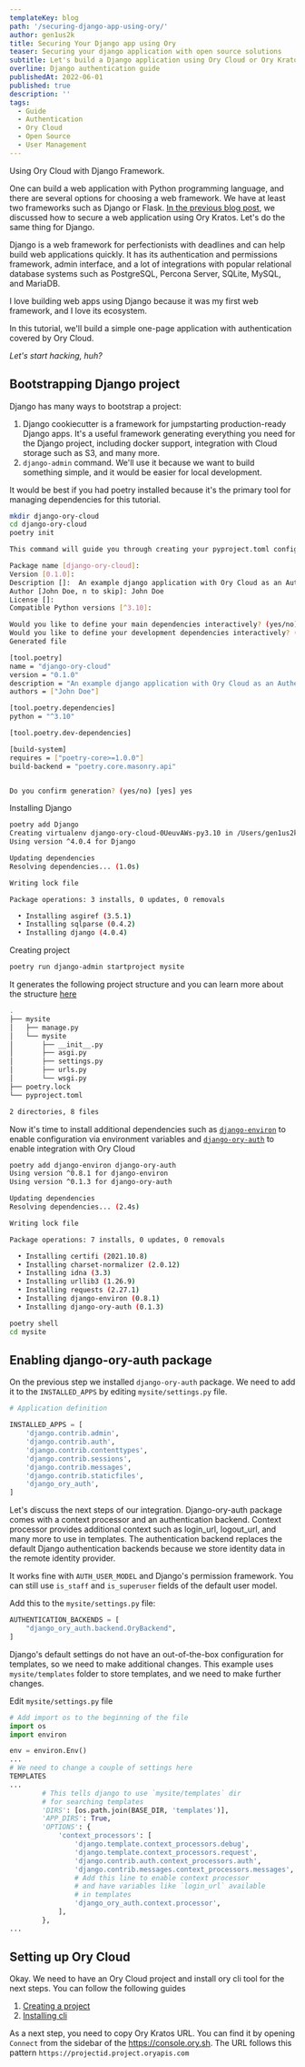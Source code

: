 ```yaml
---
templateKey: blog
path: '/securing-django-app-using-ory/'
author: gen1us2k
title: Securing Your Django app using Ory
teaser: Securing your django application with open source solutions
subtitle: Let's build a Django application using Ory Cloud or Ory Kratos
overline: Django authentication guide
publishedAt: 2022-06-01
published: true
description: ''
tags:
  - Guide
  - Authentication
  - Ory Cloud
  - Open Source
  - User Management
---
```


Using Ory Cloud with Django Framework.

One can build a web application with Python programming language, and there are several
options for choosing a web framework. We have at least two frameworks such as Django or Flask.
[In the previous blog post](https://www.ory.sh/securing-flask-application-using-kratos-and-keto/),
we discussed how to secure a web application using Ory Kratos. Let's do the same thing for Django.

Django is a web framework for perfectionists with deadlines and can help build web
applications quickly. It has its authentication and permissions framework, admin
interface, and a lot of integrations with popular relational database systems such
as PostgreSQL, Percona Server, SQLite, MySQL, and MariaDB.

I love building web apps using Django because it was my first web framework, and I love its ecosystem.

In this tutorial, we'll build a simple one-page application with authentication covered by Ory Cloud.

_Let's start hacking, huh?_

## Bootstrapping Django project

Django has many ways to bootstrap a project:

1. Django cookiecutter is a framework for jumpstarting production-ready Django apps. It's a useful framework generating everything you need for the Django project, including docker support, integration with Cloud storage such as S3, and many more.
2. `django-admin` command. We'll use it because we want to build something simple, and it would be easier for local development.

It would be best if you had poetry installed because it's the primary tool for managing dependencies for this tutorial.

```bash
mkdir django-ory-cloud
cd django-ory-cloud
poetry init

This command will guide you through creating your pyproject.toml config.

Package name [django-ory-cloud]:
Version [0.1.0]:
Description []:  An example django application with Ory Cloud as an Authentication backend
Author [John Doe, n to skip]: John Doe
License []:
Compatible Python versions [^3.10]:

Would you like to define your main dependencies interactively? (yes/no) [yes] no
Would you like to define your development dependencies interactively? (yes/no) [yes] no
Generated file

[tool.poetry]
name = "django-ory-cloud"
version = "0.1.0"
description = "An example django application with Ory Cloud as an Authentication backend"
authors = ["John Doe"]

[tool.poetry.dependencies]
python = "^3.10"

[tool.poetry.dev-dependencies]

[build-system]
requires = ["poetry-core>=1.0.0"]
build-backend = "poetry.core.masonry.api"


Do you confirm generation? (yes/no) [yes] yes
```

Installing Django

```bash
poetry add Django
Creating virtualenv django-ory-cloud-0UeuvAWs-py3.10 in /Users/gen1us2k/Library/Caches/pypoetry/virtualenvs
Using version ^4.0.4 for Django

Updating dependencies
Resolving dependencies... (1.0s)

Writing lock file

Package operations: 3 installs, 0 updates, 0 removals

  • Installing asgiref (3.5.1)
  • Installing sqlparse (0.4.2)
  • Installing django (4.0.4)
```

Creating project

```bash
poetry run django-admin startproject mysite
```

It generates the following project structure and you can learn more about the structure
[here](https://docs.djangoproject.com/en/4.0/intro/tutorial01/#creating-a-project)

```bash
.
├── mysite
│   ├── manage.py
│   └── mysite
│       ├── __init__.py
│       ├── asgi.py
│       ├── settings.py
│       ├── urls.py
│       └── wsgi.py
├── poetry.lock
└── pyproject.toml

2 directories, 8 files

```

Now it's time to install additional dependencies such as
[`django-environ`](https://django-environ.readthedocs.io/en/latest/) to enable
configuration via environment variables and
[`django-ory-auth`](https://pypi.org/project/django-ory-auth/) to enable integration
with Ory Cloud

```bash
poetry add django-environ django-ory-auth
Using version ^0.8.1 for django-environ
Using version ^0.1.3 for django-ory-auth

Updating dependencies
Resolving dependencies... (2.4s)

Writing lock file

Package operations: 7 installs, 0 updates, 0 removals

  • Installing certifi (2021.10.8)
  • Installing charset-normalizer (2.0.12)
  • Installing idna (3.3)
  • Installing urllib3 (1.26.9)
  • Installing requests (2.27.1)
  • Installing django-environ (0.8.1)
  • Installing django-ory-auth (0.1.3)

poetry shell
cd mysite
```

## Enabling django-ory-auth package

On the previous step we installed `django-ory-auth` package.
We need to add it to the `INSTALLED_APPS` by editing `mysite/settings.py` file.

```python
# Application definition

INSTALLED_APPS = [
    'django.contrib.admin',
    'django.contrib.auth',
    'django.contrib.contenttypes',
    'django.contrib.sessions',
    'django.contrib.messages',
    'django.contrib.staticfiles',
    'django_ory_auth',
]

```
Let's discuss the next steps of our integration. Django-ory-auth package comes with a
context processor and an authentication backend. Context processor provides additional
context such as login_url, logout_url, and many more to use in templates.
The authentication backend replaces the default Django authentication backends because we store identity data in the remote identity provider.

It works fine with `AUTH_USER_MODEL` and Django's permission framework. You can still use `is_staff` and `is_superuser` fields of the default user model.

Add this to the `mysite/settings.py` file:

```python
AUTHENTICATION_BACKENDS = [
    "django_ory_auth.backend.OryBackend",
]
```

Django's default settings do not have an out-of-the-box configuration for templates,
so we need to make additional changes. This example uses `mysite/templates` folder
to store templates, and we need to make further changes.

Edit `mysite/settings.py` file

```python
# Add import os to the beginning of the file
import os
import environ

env = environ.Env()
...
# We need to change a couple of settings here
TEMPLATES
...
        # This tells django to use `mysite/templates` dir
        # for searching templates
        'DIRS': [os.path.join(BASE_DIR, 'templates')],
        'APP_DIRS': True,
        'OPTIONS': {
            'context_processors': [
                'django.template.context_processors.debug',
                'django.template.context_processors.request',
                'django.contrib.auth.context_processors.auth',
                'django.contrib.messages.context_processors.messages',
                # Add this line to enable context processor
                # and have variables like `login_url` available
                # in templates
                'django_ory_auth.context.processor',
            ],
        },
...
```


## Setting up Ory Cloud

Okay. We need to have an Ory Cloud project and install ory cli
tool for the next steps. You can follow the following guides

1. [Creating a project](https://www.ory.sh/docs/guides/console/create-project)
2. [Installing cli](https://www.ory.sh/docs/guides/cli/installation)

As a next step, you need to copy Ory Kratos URL. You can find it by opening `Connect` from the sidebar of the https://console.ory.sh.
The URL follows this pattern `https://projectid.project.oryapis.com`

